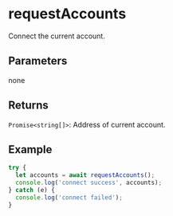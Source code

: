 # requestAccounts

Connect the current account.

## Parameters

none

## Returns

`Promise<string[]>`: Address of current account.

## Example

```ts
try {
  let accounts = await requestAccounts();
  console.log('connect success', accounts);
} catch (e) {
  console.log('connect failed');
}
```
